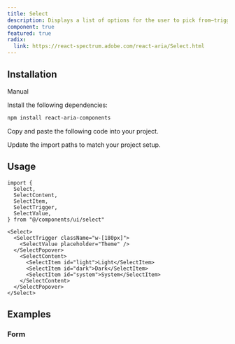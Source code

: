 ```yaml
---
title: Select
description: Displays a list of options for the user to pick from—triggered by a button.
component: true
featured: true
radix:
  link: https://react-spectrum.adobe.com/react-aria/Select.html
---
```


<ComponentPreview name="select-demo" />

## Installation

<Tabs defaultValue="manual">

<TabsList>
  <TabsTrigger value="manual">Manual</TabsTrigger>
</TabsList>

<TabsContent value="manual">

<Steps>

<Step>Install the following dependencies:</Step>

```bash
npm install react-aria-components
```

<Step>Copy and paste the following code into your project.</Step>

<ComponentSource name="select" />

<Step>Update the import paths to match your project setup.</Step>

</Steps>

</TabsContent>

</Tabs>

## Usage

```tsx
import {
  Select,
  SelectContent,
  SelectItem,
  SelectTrigger,
  SelectValue,
} from "@/components/ui/select"
```

```tsx
<Select>
  <SelectTrigger className="w-[180px]">
    <SelectValue placeholder="Theme" />
  </SelectPopover>
    <SelectContent>
      <SelectItem id="light">Light</SelectItem>
      <SelectItem id="dark">Dark</SelectItem>
      <SelectItem id="system">System</SelectItem>
    </SelectContent>
  </SelectPopover>
</Select>
```

## Examples

### Form

<ComponentPreview name="select-form" />
